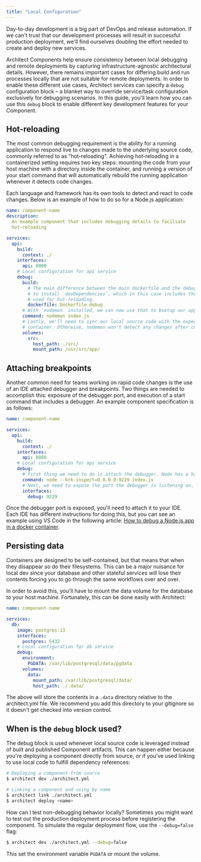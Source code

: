 ```yaml
---
title: "Local Configuration"
---
```


Day-to-day development is a big part of DevOps and release automation. If we
can't trust that our development processes will result in successful production
deployment, we'll find ourselves doubling the effort needed to create and deploy
new services.

Architect Components help ensure consistency between local debugging and remote
deployments by capturing infrastructure-agnostic architectural details. However,
there remains important cases for differing build and run processes locally that
are not suitable for remote deployments. In order to enable these different use
cases, Architect services can specify a `debug` configuration block – a blanket
way to override service/task configuration exclusively for debugging scenarios.
In this guide, you'll learn how you can use this `debug` block to enable
different key development features for your Component.

## Hot-reloading

The most common debugging requirement is the ability for a running application
to respond live to changes made to the underlying source code, commonly referred
to as "hot-reloading". Achieving hot-reloading in a containerized setting
requires two key steps: mounting the code from your host machine with a
directory inside the container, and running a version of your start command that
will automatically rebuild the running application whenever it detects code
changes.

Each language and framework has its own tools to detect and react to code
changes. Below is an example of how to do so for a Node.js application:

```yaml
name: component-name
description:
  An example component that includes debugging details to faciliate
  hot-reloading

services:
  api:
    build:
      context: ./
    interfaces:
      api: 8080
    # Local configuration for api service
    debug:
      build:
        # The main difference between the main dockerfile and the debug one is the need
        # to install `devDependencies`, which in this case includes the `nodemon` utility
        # used for hot-reloading.
        dockerfile: Dockerfile.debug
      # With `nodemon` installed, we can now use that to bootup our app and enable hot-reloading
      command: nodemon index.js
      # Lastly, we'll need to sync our local source code with the expected directory inside the
      # container. Otherwise, nodemon won't detect any changes after container startup.
      volumes:
        src:
          host_path: ./src/
          mount_path: /usr/src/app/
```

## Attaching breakpoints

Another common need for teams working on rapid code changes is the use of an IDE
attached debugger and breakpoints. Two things are needed to accomplish this:
exposure of the debugger port, and execution of a start command that includes a
debugger. An example component specification is as follows:

```yaml
name: component-name

services:
  api:
    build:
      context: ./
    interfaces:
      api: 8080
    # Local configuration for api service
    debug:
      # First thing we need to do is attach the debugger. Node has a handy built-in flag, `--inspect`.
      command: node --brk-inspect=0.0.0.0:9229 index.js
      # Next, we need to expose the port the debugger is listening on.
      interfaces:
        debug: 9229
```

Once the debugger port is exposed, you'll need to attach it to your IDE. Each
IDE has different instructions for doing this, but you can see an example using
VS Code in the following article:
[How to debug a Node.js app in a docker container](https://blog.risingstack.com/how-to-debug-a-node-js-app-in-a-docker-container/).

## Persisting data

Containers are designed to be self-contained, but that means that when they
disappear so do their filesystems. This can be a major nuisance for local dev
since your database and other stateful services will lose their contents forcing
you to go through the same workflows over and over.

In order to avoid this, you'll have to mount the data volume for the database to
your host machine. Fortunately, this can be done easily with Architect:

```yaml
name: component-name

services:
  db:
    image: postgres:13
    interfaces:
      postgres: 5432
    # Local configuration for db service
    debug:
      environment:
        PGDATA: /var/lib/postgresql/data/pgdata
      volumes:
        data:
          mount_path: /var/lib/postgresql/data/
          host_path: ./.data/
```

The above will store the contents in a `.data` directory relative to the
architect.yml file. We recommend you add this directory to your gitignore so it
doesn't get checked into version control.

## When is the `debug` block used?

The debug block is used whenever local source code is leveraged instead of built
and published Component artifacts. This can happen either because you're
deploying a component directly from source, or if you've used linking to use
local code to fulfill dependency references:

```sh
# Deploying a component from source
$ architect dev ./architect.yml

# Linking a component and using by name
$ architect link ./architect.yml
$ architect deploy <name>
```

How can I test non-debugging behavior locally? Sometimes you might want to test
out the production deployment process before registering the component. To
simulate the regular deployment flow, use the `--debug=false` flag:

```sh
$ architect dev ./architect.yml --debug=false
```

This set the environment variable `PGDATA` or mount the volume.
